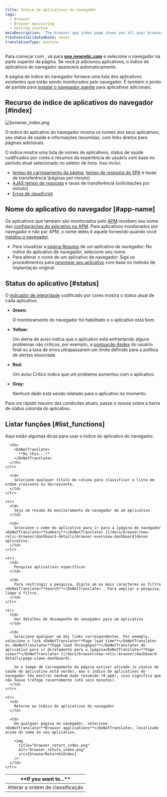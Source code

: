 ```yaml
---
title: Índice de aplicativos do navegador
tags:
  - Browser
  - Browser monitoring
  - Getting started
metaDescription: 'The browser app index page shows you all your browser-monitored apps, along with their health status'
freshnessValidatedDate: never
translationType: machine
---
```




Para começar com [<InlinePopover type="browser"/>](/docs/browser/new-relic-browser/getting-started/introduction-new-relic-browser), vá para <DoNotTranslate>**[one.newrelic.com](https://one.newrelic.com/all-capabilities)**</DoNotTranslate> e selecione o navegador na parte superior da página. Se você já adicionou aplicativos, o índice de aplicativos do navegador aparecerá automaticamente.

A página de índice do navegador fornece uma lista dos aplicativos existentes que estão sendo monitorados pelo navegador. É também o ponto de partida para [instalar o navegador agente](/docs/browser/new-relic-browser/installation/install-new-relic-browser-agent) para aplicativos adicionais.

## Recurso de índice de aplicativos do navegador [#index]

<img
  title="browser_index.png"
  alt="browser_index.png"
  src={browserIndexSummary}
/>

<figcaption>
  O índice do aplicativo do navegador mostra os nomes dos seus aplicativos, seu status de saúde e informações resumidas, com links diretos para páginas adicionais.
</figcaption>

O índice mostra uma lista de nomes de aplicativos, status de saúde codificados por cores e resumos da experiência do usuário com base no período atual selecionado no seletor de hora. Isso inclui:

* [tempo de carregamento da página](/docs/browser/new-relic-browser/dashboard-details/page-views-dashboard), [tempo de resposta do SPA](/docs/browser/single-page-app-monitoring/use-spa-data/view-spa-data-new-relic-browser) e taxas de transferência (páginas por minuto)
* [AJAX tempo de resposta](/docs/browser/new-relic-browser/dashboard-details/ajax-dashboard) e taxas de transferência (solicitações por minuto)
* [Erros de JavaScript](/docs/errors-inbox/browser-tab)

## Nome do aplicativo do navegador [#app-name]

Os aplicativos que também são monitorados pelo [APM](/docs/apm/new-relic-apm/getting-started/welcome-new-relic-apm) recebem seu nome das [configurações do aplicativo no APM](/docs/apm/new-relic-apm/installation-configuration/naming-your-application). Para aplicativos monitorados por navegador e não por APM, o nome deles é aquele fornecido quando você [instalou o navegador](/docs/browser/new-relic-browser/installation/install-new-relic-browser-agent).

* Para visualizar a [página Resumo](/docs/browser/new-relic-browser/dashboard-details/browser-overview-dashboard) de um aplicativo de navegador: No índice do aplicativo de navegador, selecione seu nome.
* Para alterar o nome de um aplicativo de navegador: Siga os procedimentos para [renomear seu aplicativo](/docs/browser/new-relic-browser/installation-configuration/rename-browser-apps) com base no método de implantação original.

## Status do aplicativo [#status]

O [indicador de integridade](/docs/accounts-partnerships/education/getting-started-new-relic/glossary#health-status) codificado por cores mostra o status atual de cada aplicativo:

* <DoNotTranslate>**Green:**</DoNotTranslate>

  O monitoramento do navegador foi habilitado e o aplicativo está bom.

* <DoNotTranslate>**Yellow:**</DoNotTranslate>

  Um alerta de aviso indica que o aplicativo está enfrentando alguns problemas não críticos; por exemplo, a [pontuação Apdex](/docs/apm/new-relic-apm/apdex/apdex-measuring-user-satisfaction) do usuário final ou a taxa de erros ultrapassaram um limite definido para a política de alertas associada.

* <DoNotTranslate>**Red:**</DoNotTranslate>

  Um aviso Crítico indica que um problema aumentou com o aplicativo.

* <DoNotTranslate>**Gray:**</DoNotTranslate>

  Nenhum dado está sendo relatado para o aplicativo no momento.

Para um rápido resumo das condições atuais, passe o mouse sobre a barra de status colorida do aplicativo.

## Listar funções [#list_functions]

Aqui estão algumas dicas para usar o índice do aplicativo do navegador.

<table>
  <thead>
    <tr>
      <th width={200}>
        <DoNotTranslate>
          **If you want to...**
        </DoNotTranslate>
      </th>

      <th>
        <DoNotTranslate>
          **Do this...**
        </DoNotTranslate>
      </th>
    </tr>
  </thead>

  <tbody>
    <tr>
      <td>
        Alterar a ordem de classificação
      </td>

      <td>
        Selecione qualquer título de coluna para classificar a lista em ordem crescente ou decrescente.
      </td>
    </tr>

    <tr>
      <td>
        Veja um resumo do monitoramento de navegador de um aplicativo
      </td>

      <td>
        Selecione o nome do aplicativo para ir para a [página do navegador <DoNotTranslate>**Summary**</DoNotTranslate> ](/docs/browser/new-relic-browser/dashboard-details/browser-overview-dashboard)desse aplicativo.
      </td>
    </tr>

    <tr>
      <td>
        Pesquise aplicativos específicos
      </td>

      <td>
        Para restringir a pesquisa, digite um ou mais caracteres no filtro <DoNotTranslate>**Search**</DoNotTranslate> . Para ampliar a pesquisa, limpe o filtro.
      </td>
    </tr>

    <tr>
      <td>
        Ver detalhes de desempenho do navegador para um aplicativo
      </td>

      <td>
        Selecione qualquer um dos links correspondentes. Por exemplo, selecione o link <DoNotTranslate>**Page load time**</DoNotTranslate> ou <DoNotTranslate>**Page load throughput**</DoNotTranslate> do aplicativo para ir diretamente para a [página<DoNotTranslate>**Page views**</DoNotTranslate> ](/docs/browser/new-relic-browser/dashboard-details/page-views-dashboard).

        Se o tempo de carregamento da página estiver ativado (o status de saúde do aplicativo está verde), mas o índice de aplicativos do navegador não mostrar nenhum dado resumido (0 ppm), isso significa que não houve tráfego recentemente (até seis minutos).
      </td>
    </tr>

    <tr>
      <td>
        Retorne ao índice de aplicativos do navegador
      </td>

      <td>
        Em qualquer página do navegador, selecione <DoNotTranslate>**Browser applications**</DoNotTranslate>, localizado acima do nome do seu aplicativo.

        <img
          title="browser_return_index.png"
          alt="browser_return_index.png"
          src={browserReturntoIndex}
        />
      </td>
    </tr>
  </tbody>
</table>